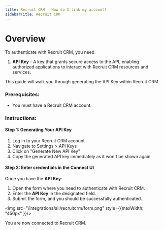```yaml
---
title: Recruit CRM - How do I link my account?
sidebarTitle: Recruit CRM
---
```


# Overview

To authenticate with Recruit CRM, you need:
1. **API Key** - A key that grants secure access to the API, enabling authorized applications to interact with Recruit CRM resources and services.

This guide will walk you through generating the API Key within Recruit CRM.

### Prerequisites:

- You must have a Recruit CRM account.

### Instructions:

#### Step 1: Generating Your API Key

1. Log in to your Recruit CRM account
2. Navigate to Settings > API Keys
3. Click on "Generate New API Key"
4. Copy the generated API key immediately as it won't be shown again

#### Step 2: Enter credentials in the Connect UI

Once you have the **API Key**:
1. Open the form where you need to authenticate with Recruit CRM.
2. Enter the **API Key** in the designated field.
3. Submit the form, and you should be successfully authenticated.

<img src="/integrations/all/recruitcrm/form.png" style={{maxWidth: "450px" }}/>

You are now connected to Recruit CRM.